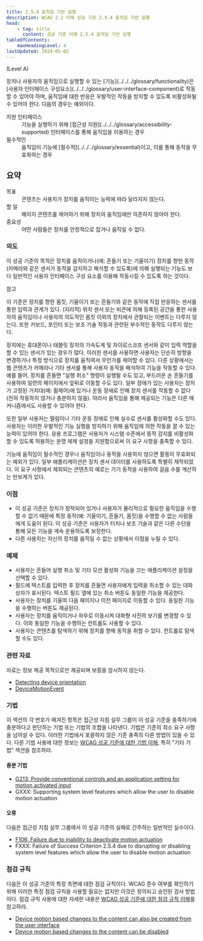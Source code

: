 ```yaml
---
title: 2.5.4 움직임 기반 실행
description: WCAG 2.2 이해 성공 기준 2.5.4 움직임 기반 실행
head:
    - tag: title
      content: 성공 기준 이해 2.5.4 움직임 기반 실행
tableOfContents:
    maxHeadingLevel: 4
lastUpdated: 2024-05-02
---
```



(Level A)

<Card title="성공 기준(SC)">
장치나 사용자의 움직임으로 실행할 수 있는 [기능](../../../glossary/functionality)은 [사용자 인터페이스 구성요소](../../../glossary/user-interface-component)로 작동할 수 있어야 하며, 움직임에 대한 반응은 우발적인 작동을 방지할 수 있도록 비활성화될 수 있어야 한다. 다음의 경우는 예외이다.

<dl>
    <dt>지원 인터페이스</dt>
    <dd>기능을 실행하기 위해 [접근성 지원](../../../glossary/accessibility-supported) 인터페이스를 통해 움직임을 이용하는 경우</dd>
    <dt>필수적인</dt>
    <dd>움직임이 기능에 [필수적](../../../glossary/essential)이고, 이를 통해 동작을 무효화하는 경우</dd>
</dl>
</Card>

## 요약

<dl>
<dt>목표</dt>
<dd>콘텐츠는 사용자가 장치를 움직이는 능력에 따라 달라지지 않는다.</dd>
<dt>할 일</dt>
<dd>페이지 콘텐츠를 제어하기 위해 장치의 움직임에만 의존하지 않아야 한다.</dd>
<dt>중요성</dt>
<dd>어떤 사람들은 장치를 안정적으로 잡거나 움직일 수 없다.</dd>
</dl>

### 의도

이 성공 기준의 목적은 장치를 움직이거나(예: 흔들기 또는 기울이기) 장치를 향한 동작(카메라와 같은 센서가 동작을 감지하고 해석할 수 있도록)에 의해 실행되는 기능도 보다 일반적인 사용자 인터페이스 구성 요소를 이용해 작동시킬 수 있도록 하는 것이다.

참고

이 기준은 장치를 향한 몸짓, 기울이기 또는 흔들기와 같은 동작에 직접 반응하는 센서를 통한 입력과 관계가 있다. (지리적) 위치 센서 또는 비콘에 의해 등록된 공간을 통한 사용자의 움직임이나 사용자의 의도적인 몸짓 이외의 장치에서 관찰되는 이벤트는 다루지 않는다. 또한 키보드, 포인터 또는 보조 기술 작동과 관련된 부수적인 동작도 다루지 않는다.

장치에는 휴대폰이나 태블릿 장치의 가속도계 및 자이로스코프 센서와 같이 입력 역할을 할 수 있는 센서가 있는 경우가 많다. 이러한 센서를 사용하면 사용자는 단순히 방향을 변경하거나 특정 방식으로 장치를 움직여서 무언가를 제어할 수 있다. 다른 상황에서는 웹 콘텐츠가 카메라나 기타 센서를 통해 사용자 동작을 해석하여 기능을 작동할 수 있다. 예를 들어, 장치를 흔들면 "실행 취소" 명령이 실행될 수도 있고, 부드러운 손 흔들기를 사용하여 일련의 페이지에서 앞뒤로 이동할 수도 있다. 일부 장애가 있는 사용자는 장치가 고정된 거치대(예: 휠체어)에 있거나 운동 장애로 인해 장치 센서를 작동할 수 없다(전혀 작동하지 않거나 충분하지 않음). 따라서 움직임을 통해 제공되는 기능은 다른 매커니즘에서도 사용할 수 있어야 한다.

또한 일부 사용자는 떨림이나 기타 운동 장애로 인해 실수로 센서를 활성화할 수도 있다. 사용자는 이러한 우발적인 기능 실행을 방지하기 위해 움직임에 의한 작동을 끌 수 있는 능력이 있어야 한다. 응용 프로그램은 사용자가 시스템 수준에서 동작 감지를 비활성화할 수 있도록 허용하는 운영 체제 설정을 지원함으로써 이 요구 사항을 충족할 수 있다.

기능에 움직임이 필수적인 경우나 움직임이나 동작을 사용하지 않으면 활동이 무효화되는 예외가 있다. 일부 애플리케이션은 장치 센서 데이터를 사용하도록 특별히 제작되었다. 이 요구 사항에서 제외되는 콘텐츠의 예로는 기기 동작을 사용하여 걸음 수를 계산하는 만보계가 있다.

### 이점

*   이 성공 기준은 장치가 장착되어 있거나 사용자가 물리적으로 필요한 움직임을 수행할 수 없기 때문에 특정 동작(예: 기울이기, 흔들기, 몸짓)을 수행할 수 없는 사람들에게 도움이 된다. 이 성공 기준은 사용자가 터치나 보조 기술과 같은 다른 수단을 통해 모든 기능을 계속 운용하도록 보장한다.
*   다른 사용자는 자신의 장치를 움직일 수 없는 상황에서 이점을 누릴 수 있다.

### 예제

*   사용자는 흔들어 실행 취소 및 기타 모션 활성화 기능을 끄는 애플리케이션 설정을 선택할 수 있다.
*   필드에 텍스트를 입력한 후 장치를 흔들면 사용자에게 입력을 취소할 수 있는 대화 상자가 표시된다. 텍스트 필드 옆에 있는 취소 버튼도 동일한 기능을 제공한다.
*   사용자는 장치를 기울여 다음 페이지나 이전 페이지로 이동할 수 있다. 동일한 기능을 수행하는 버튼도 제공된다.
*   사용자는 장치를 움직이거나 좌우로 이동시켜 대화형 사진의 보기를 변경할 수 있다. 이와 동일한 기능을 수행하는 컨트롤도 사용할 수 있다.
*   사용자는 콘텐츠를 탐색하기 위해 장치를 향해 동작을 취할 수 있다. 컨트롤로 탐색할 수도 있다.

### 관련 자료

자료는 정보 제공 목적으로만 제공되며 보증을 암시하지 않는다.

*   [Detecting device orientation](https://developer.mozilla.org/en-US/docs/Web/API/Detecting_device_orientation)
*   [DeviceMotionEvent](https://developer.mozilla.org/en-US/docs/Web/API/DeviceMotionEvent)

### 기법

이 섹션의 각 번호가 매겨진 항목은 접근성 지침 실무 그룹이 이 성공 기준을 충족하기에 충분하다고 판단하는 기법 또는 기법의 조합을 나타낸다. 기법은 기준의 최소 요구 사항을 넘어설 수 있다. 이러한 기법에서 포괄하지 않은 기준 충족의 다른 방법이 있을 수 있다. 다른 기법 사용에 대한 정보는 [WCAG 성공 기준에 대한 기법 이해](../understanding-techniques), 특히 "기타 기법" 섹션을 참조하라.

#### 충분 기법

*   [G213: Provide conventional controls and an application setting for motion activated input](https://www.w3.org/WAI/WCAG22/Techniques/general/G213)
*   GXXX: Supporting system level features which allow the user to disable motion actuation

#### 오류

다음은 접근성 지침 실무 그룹에서 이 성공 기준의 실패로 간주하는 일반적인 실수이다.

*   [F106: Failure due to inability to deactivate motion actuation](https://www.w3.org/WAI/WCAG22/Techniques/failures/F106)
*   FXXX: Failure of Success Criterion 2.5.4 due to disrupting or disabling system level features which allow the user to disable motion actuation

### 점검 규칙

다음은 이 성공 기준의 특정 측면에 대한 점검 규칙이다. WCAG 준수 여부를 확인하기 위해 이러한 특정 점검 규칙을 사용할 필요는 없지만 이것은 정의되고 승인된 검사 방법이다. 점검 규칙 사용에 대한 자세한 내용은 [WCAG 성공 기준에 대한 점검 규칙 이해](../understanding-act-rules)를 참고하라.

*   [Device motion based changes to the content can also be created from the user interface](https://www.w3.org/WAI/standards-guidelines/act/rules/7677a9/proposed/)
*   [Device motion based changes to the content can be disabled](https://www.w3.org/WAI/standards-guidelines/act/rules/c249d5/proposed/)


